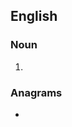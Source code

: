 ==English==

===Noun===
{{head|en|noun plural form|head=[[off]] [[day]]s}}

# {{plural of|off day|lang=en}}

===Anagrams===
* {{anagrams|en|a=adffosy|days off}}